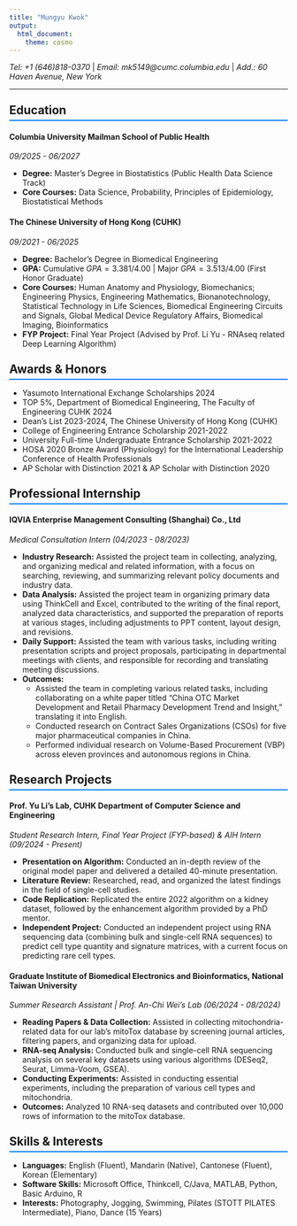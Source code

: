```yaml
---
title: "Mungyu Kwok"
output: 
  html_document:
    theme: cosmo
---
```


<style>
  .section-header {
    border-bottom: 2px solid #007bff; /* A nice blue color */
    padding-bottom: 5px;
    margin-top: 25px;
    margin-bottom: 15px;
  }
</style>

*Tel: +1 (646)818-0370*  | *Email: mk5149@cumc.columbia.edu*  | *Add.: 60 Haven Avenue, New York* 

---

<h2 class="section-header">Education</h2>

#### Columbia University Mailman School of Public Health 
*09/2025 - 06/2027* 

* **Degree:** Master's Degree in Biostatistics (Public Health Data Science Track) 
* **Core Courses:** Data Science, Probability, Principles of Epidemiology, Biostatistical Methods 

#### The Chinese University of Hong Kong (CUHK) 
*09/2021 - 06/2025* 

* **Degree:** Bachelor's Degree in Biomedical Engineering 
* **GPA:** Cumulative $GPA=3.381/4.00$ | Major $GPA=3.513/4.00$ (First Honor Graduate) 
* **Core Courses:** Human Anatomy and Physiology, Biomechanics; Engineering Physics, Engineering Mathematics, Bionanotechnology, Statistical Technology in Life Sciences, Biomedical Engineering Circuits and Signals, Global Medical Device Regulatory Affairs, Biomedical Imaging, Bioinformatics
* **FYP Project:** Final Year Project (Advised by Prof. Li Yu - RNAseq related Deep Learning Algorithm) 

<h2 class="section-header">Awards & Honors</h2>

* Yasumoto International Exchange Scholarships 2024 
* TOP 5%, Department of Biomedical Engineering, The Faculty of Engineering CUHK 2024 
* Dean's List 2023-2024, The Chinese University of Hong Kong (CUHK) 
* College of Engineering Entrance Scholarship 2021-2022 
* University Full-time Undergraduate Entrance Scholarship 2021-2022 
* HOSA 2020 Bronze Award (Physiology) for the International Leadership Conference of Health Professionals 
* AP Scholar with Distinction 2021 & AP Scholar with Distinction 2020 

<h2 class="section-header">Professional Internship</h2>

#### IQVIA Enterprise Management Consulting (Shanghai) Co., Ltd 
*Medical Consultation Intern (04/2023 - 08/2023)* 

* **Industry Research:** Assisted the project team in collecting, analyzing, and organizing medical and related information, with a focus on searching, reviewing, and summarizing relevant policy documents and industry data. 
* **Data Analysis:** Assisted the project team in organizing primary data using ThinkCell and Excel, contributed to the writing of the final report, analyzed data characteristics, and supported the preparation of reports at various stages, including adjustments to PPT content, layout design, and revisions. 
* **Daily Support:** Assisted the team with various tasks, including writing presentation scripts and project proposals, participating in departmental meetings with clients, and responsible for recording and translating meeting discussions. 
* **Outcomes:**
    * Assisted the team in completing various related tasks, including collaborating on a white paper titled "China OTC Market Development and Retail Pharmacy Development Trend and Insight," translating it into English. 
    * Conducted research on Contract Sales Organizations (CSOs) for five major pharmaceutical companies in China. 
    * Performed individual research on Volume-Based Procurement (VBP) across eleven provinces and autonomous regions in China. 

<h2 class="section-header">Research Projects</h2>

#### Prof. Yu Li's Lab, CUHK Department of Computer Science and Engineering 
*Student Research Intern, Final Year Project (FYP-based) & AIH Intern (09/2024 - Present)* 

* **Presentation on Algorithm:** Conducted an in-depth review of the original model paper and delivered a detailed 40-minute presentation. 
* **Literature Review:** Researched, read, and organized the latest findings in the field of single-cell studies. 
* **Code Replication:** Replicated the entire 2022 algorithm on a kidney dataset, followed by the enhancement algorithm provided by a PhD mentor. 
* **Independent Project:** Conducted an independent project using RNA sequencing data (combining bulk and single-cell RNA sequences) to predict cell type quantity and signature matrices, with a current focus on predicting rare cell types. 

#### Graduate Institute of Biomedical Electronics and Bioinformatics, National Taiwan University 
*Summer Research Assistant | Prof. An-Chi Wei's Lab (06/2024 - 08/2024)* 

* **Reading Papers & Data Collection:** Assisted in collecting mitochondria-related data for our lab's mitoTox database by screening journal articles, filtering papers, and organizing data for upload. 
* **RNA-seq Analysis:** Conducted bulk and single-cell RNA sequencing analysis on several key datasets using various algorithms (DESeq2, Seurat, Limma-Voom, GSEA). 
* **Conducting Experiments:** Assisted in conducting essential experiments, including the preparation of various cell types and mitochondria. 
* **Outcomes:** Analyzed 10 RNA-seq datasets and contributed over 10,000 rows of information to the mitoTox database.

<h2 class="section-header">Skills & Interests</h2>

* **Languages:** English (Fluent), Mandarin (Native), Cantonese (Fluent), Korean (Elementary)
* **Software Skills:** Microsoft Office, Thinkcell, C/Java, MATLAB, Python, Basic Arduino, R 
* **Interests:** Photography, Jogging, Swimming, Pilates (STOTT PILATES Intermediate), Piano, Dance (15 Years) 